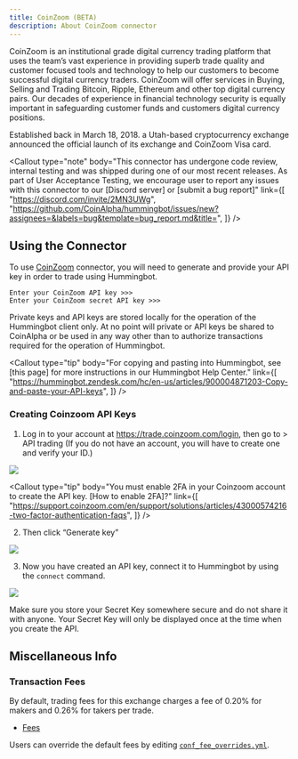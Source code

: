 ```yaml
---
title: CoinZoom (BETA)
description: About CoinZoom connector
---
```



CoinZoom is an institutional grade digital currency trading platform that uses the team’s vast experience in providing superb trade quality and customer focused tools and technology to help our customers to become successful digital currency traders. CoinZoom will offer services in Buying, Selling and Trading Bitcoin, Ripple, Ethereum and other top digital currency pairs. Our decades of experience in financial technology security is equally important in safeguarding customer funds and customers digital currency positions.

Established back in March 18, 2018. a Utah-based cryptocurrency exchange announced the official launch of its exchange and CoinZoom Visa card.

<Callout
  type="note"
  body="This connector has undergone code review, internal testing and was shipped during one of our most recent releases. As part of User Acceptance Testing, we encourage user to report any issues with this connector to our [Discord server] or [submit a bug report]"
  link={[
    "https://discord.com/invite/2MN3UWg",
    "https://github.com/CoinAlpha/hummingbot/issues/new?assignees=&labels=bug&template=bug_report.md&title=",
  ]}
/>

## Using the Connector

To use [CoinZoom](https://www.coinzoom.com) connector, you will need to generate and provide your API key in order to trade using Hummingbot.

```
Enter your CoinZoom API key >>>
Enter your CoinZoom secret API key >>>
```

Private keys and API keys are stored locally for the operation of the Hummingbot client only. At no point will private or API keys be shared to CoinAlpha or be used in any way other than to authorize transactions required for the operation of Hummingbot.

<Callout
  type="tip"
  body="For copying and pasting into Hummingbot, see [this page] for more instructions in our Hummingbot Help Center."
  link={[
    "https://hummingbot.zendesk.com/hc/en-us/articles/900004871203-Copy-and-paste-your-API-keys",
  ]}
/>

### Creating Coinzoom API Keys

1. Log in to your account at https://trade.coinzoom.com/login, then go to > API trading (If you do not have an account, you will have to create one and verify your ID.)

![](/img/coinzoom-api-trading.png)

<Callout
  type="tip"
  body="You must enable 2FA in your Coinzoom account to create the API key. [How to enable 2FA]?"
  link={[
    "https://support.coinzoom.com/en/support/solutions/articles/43000574216-two-factor-authentication-faqs",
  ]}
/>

2. Then click “Generate key”

![](/img/coinzoom-generate-api.png)

3. Now you have created an API key, connect it to Hummingbot by using the `connect` command.

![](/img/coinzoom-api.png)

Make sure you store your Secret Key somewhere secure and do not share it with anyone. Your Secret Key will only be displayed once at the time when you create the API.

<Callout
  type="warning"
  body="If you lose your Secret Key, you can delete the API and create a new one. However, it will be impossible to reuse the same API."
/>

## Miscellaneous Info

### Transaction Fees

By default, trading fees for this exchange charges a fee of 0.20% for makers and 0.26% for takers per trade.

- [Fees](https://www.coinzoom.com/fees/)

Users can override the default fees by editing [`conf_fee_overrides.yml`](https://docs.hummingbot.io/operation/adv-command-ref/#fee-override).
